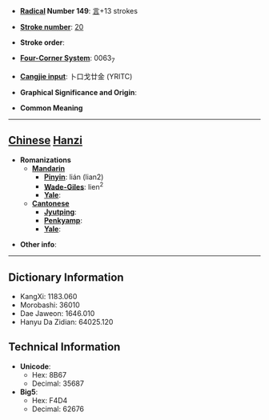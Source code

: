 * '''[[Wiktionary:Chinese radical index| Radical]] Number 149''': [[Wiktionary:Chinese radical index 言|言]]+13 strokes

* '''[[Wiktionary:Chinese total strokes index|Stroke number]]''': [[Wiktionary:Chinese total strokes index 20|20]]

* '''Stroke order''': 

* '''[[Wiktionary:Chinese four corner index|Four-Corner System]]''': 0063<sub>7</sub>

* '''[[Wiktionary:Chinese Cangjie index|Cangjie input]]''': 卜口戈廿金 (YRITC)

* '''Graphical Significance and Origin''': 

* '''Common Meaning'''

----

== [[Chinese]] [[Hanzi]] ==

* '''Romanizations'''
** '''[[Mandarin]]'''
*** '''[[Pinyin]]''': lián (lian2)
*** '''[[Wade-Giles]]''': lien<sup>2</sup>
*** '''[[Yale]]''': 
** '''[[Cantonese]]'''
*** '''[[Jyutping]]''':
*** '''[[Penkyamp]]''': 
*** '''[[Yale]]''': 

* '''Other info''': 

----

== Dictionary Information ==

* KangXi: 1183.060
* Morobashi: 36010
* Dae Jaweon: 1646.010
* Hanyu Da Zidian: 64025.120

== Technical Information ==

* '''Unicode''':
** Hex: 8B67
** Decimal: 35687
* '''Big5''':
** Hex: F4D4
** Decimal: 62676
